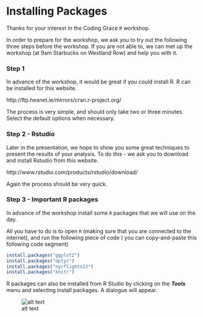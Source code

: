 Installing Packages
===================================================
Thanks for your interest in the Coding Grace `R` workshop. 

In order to prepare for the workshop, we ask you to try out the following three steps before the workshop. 
If you are not able to, we can met up the workshop (at 9am Starbucks on Westland Row) and help you with it.

### Step 1
In advance of the workshop, it would be great if you could install R.
R can be installed for this website.

http://ftp.heanet.ie/mirrors/cran.r-project.org/

The process is very simple, and should only take two or three minutes. Select the default options when necessary.

### Step 2 - Rstudio

Later in the presentation, we hope to show you some great techniques to present the results of your analysis. 
To do this - we ask you to download and install Rstudio from this website.

http://www.rstudio.com/products/rstudio/download/

Again the process should be very quick.

### Step 3 - Important R packages

In advance of the workshop install some `R` packages that we will use on the day.

All you have to do is to open `R` (making sure that you are connected to the internet), and run the following piece of code
( you can copy-and-paste this following code segment)


```r

install.packages("ggplot2")
install.packages("dplyr")
install.packages("nycflights13")
install.packages("knitr")

```

R packages can also be installed from R Studio by clicking on the ***Tools*** menu and selecting install packages. A dialogue will appear.

![alt text](https://impaulchung.files.wordpress.com/2013/01/packageinstall.png?w=625&h=431)
